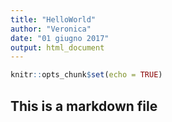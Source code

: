 ---
title: "HelloWorld"
author: "Veronica"
date: "01 giugno 2017"
output: html_document
---

```{r setup, include=FALSE}
knitr::opts_chunk$set(echo = TRUE)
```

## This is a markdown file

